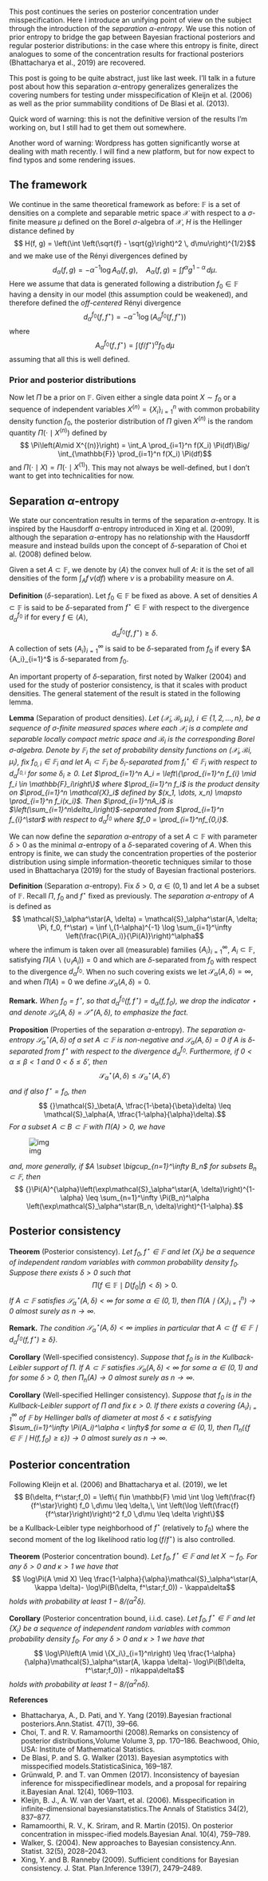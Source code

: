 This post continues the series on posterior concentration under misspecification. Here I introduce an unifying point of view on the subject through the introduction of the *separation $\alpha$-entropy*. We use this notion of prior entropy to bridge the gap between Bayesian fractional posteriors and regular posterior distributions: in the case where this entropy is finite, direct analogues to some of the concentration results for fractional posteriors (Bhattacharya et al., 2019) are recovered.

This post is going to be quite abstract, just like last week. I'll talk in a future post about how this separation $\alpha$-entropy generalizes generalizes the covering numbers for testing under misspecification of Kleijn et al. (2006) as well as the prior summability conditions of De Blasi et al. (2013). 

Quick word of warning: this is not the definitive version of the results I'm working on, but I still had to get them out somewhere. 

Another word of warning: Wordpress has gotten significantly worse at dealing with math recently. I will find a new platform, but for now expect to find typos and some rendering issues.

## The framework

We continue in the same theoretical framework as before: $\mathbb{F}$ is a set of densities on a complete and separable metric space $\mathcal{X}$ with respect to a $\sigma$-finite measure $\mu$ defined on the Borel $\sigma$-algebra of $\mathcal{X}$, $H$ is the Hellinger distance defined by 
$$ H(f, g) = \left(\int \left(\sqrt{f} - \sqrt{g}\right)^2 \, d\mu\right)^{1/2}$$
and we make use of the Rényi divergences defined by
$$ d_\alpha(f, g) = -\alpha^{-1}\log A_\alpha(f, g),\quad A_\alpha(f, g) = \int f^{\alpha}g^{1-\alpha} \,d\mu .$$
Here we assume that data is generated following a distribution $f_0 \in \mathbb{F}$ having a density in our model (this assumption could be weakened), and therefore defined the *off-centered* Rényi divergence
$$ d_\alpha^{f_0}(f, f^\star) = -\alpha^{-1}\log(A_\alpha^{f_0}(f, f^\star))$$
where
$$ A_\alpha^{f_0}(f, f^\star) = \int (f/f^\star)^\alpha f_0\,d\mu$$
assuming that all this is well defined.

### Prior and posterior distributions

Now let $\Pi$ be a prior on $\mathbb{F}$. Given either a single data point $X \sim f_0$ or a sequence of independent variables $X^{(n)} = \{X_i\}_{i=1}^n$ with common probability density function $f_0$, the posterior distribution of $\Pi$ given $X^{(n)}$ is the random quantity $\Pi(\cdot \mid X^{(n)})$ defined by
$$ \Pi\left(A\mid X^{(n)}\right) = \int_A \prod_{i=1}^n f(X_i) \Pi(df)\Big/ \int_{\mathbb{F}} \prod_{i=1}^n f(X_i) \Pi(df)$$
and $\Pi(\cdot \mid X) = \Pi(\cdot \mid X^{(1)})$. This may not always be well-defined, but I don't want to get into technicalities for now.

## Separation $\alpha$-entropy

We state our concentration results in terms of the separation $\alpha$-entropy. It is inspired by the Hausdorff $\alpha$-entropy introduced in Xing et al. (2009), although the separation $\alpha$-entropy has no relationship with the Hausdorff measure and instead builds upon the concept of $\delta$-separation of Choi et al. (2008) defined below.

Given a set $A \subset \mathbb{F}$, we denote by $\langle A \rangle$ the convex hull of $A$: it is the set of all densities of the form $\int_A f \,\nu(df)$ where $\nu$ is a probability measure on $A$.

**Definition** ($\delta$-separation).
 Let $f_0 \in \mathbb{F}$ be fixed as above. A set of densities $A \subset \mathbb{F}$ is said to be $\delta$-separated from $f^\star \in \mathbb{F}$ with respect to the divergence $d_\alpha^{f_0}$ if for every $f \in \langle A \rangle$,
$$ d_\alpha^{f_0}\left(f, f^\star\right) \geq \delta.$$
A collection of sets $\{A_i\}_{i=1}^\infty$ is said to be $\delta$-separated from $f_0$ if every $A \in \{A_i\}_{i=1}^\infty $ is $\delta$-separated from $f_0$.

An important property of $\delta$-separation, first noted by Walker (2004) and used for the study of posterior consistency, is that it scales with product densities. The general statement of the result is stated in the following lemma.

**Lemma** (Separation of product densities).
*Let $(\mathcal{X}_i, \mathcal{B}_{i}, \mu_i)$, $i \in\{ 1,2, \dots, n\}$, be a sequence of $\sigma$-finite measured spaces where each $\mathcal{X}_i$ is a complete and separable locally compact metric space and $\mathcal{B}_i$ is the corresponding Borel $\sigma$-algebra. Denote by $\mathbb{F}_i$ the set of probability density functions on $(\mathcal{X}_i, \mathcal{B}{i}, \mu_i)$, fix $f_{0,i} \in \mathbb{F}_i$ and let $A_i \subset \mathbb{F}_i$ be $\delta_i$-separated from $f_{i}^\star \in \mathbb{F}_i$ with respect to $d_\alpha^{f_{0,i}}$ for some $\delta_i \geq 0$. Let $\prod_{i=1}^n A_i = \left\{\prod_{i=1}^n f_{i} \mid f_i \in \mathbb{F}_i\right\}$ where $\prod_{i=1}^n f_i$ is the product density on $\prod_{i=1}^n \mathcal{X}_i$ defined by $(x_1, \dots, x_n) \mapsto \prod_{i=1}^n f_i(x_i)$. Then $\prod_{i=1}^nA_i$ is $\left(\sum_{i=1}^n\delta_i\right)$-separated from $\prod_{i=1}^n f_{i}^\star$ with respect to $d_\alpha^{f_0}$ where $f_0 = \prod_{i=1}^nf_{0,i}$.*

We can now define the *separation $\alpha$-entropy* of a set $A\subset \mathbb{F}$ with parameter $\delta > 0$ as the minimal $\alpha$-entropy of a $\delta$-separated covering of $A$. When this entropy is finite, we can study the concentration properties of the posterior distribution using simple information-theoretic techniques similar to those used in Bhattacharya (2019) for the study of Bayesian fractional posteriors.

**Definition** (Separation $\alpha$-entropy).
 Fix $\delta > 0$, $\alpha \in (0,1)$ and let $A$ be a subset of $\mathbb{F}$. Recall $\Pi$, $f_0$ and $f^\star$ fixed as previously. The *separation $\alpha$-entropy* of $A$ is defined as 
$$ \mathcal{S}_\alpha^\star(A, \delta) = \mathcal{S}_\alpha^\star(A, \delta; \Pi, f_0, f^\star) = \inf \,(1-\alpha)^{-1} \log \sum_{i=1}^\infty \left(\frac{\Pi(A_i)}{\Pi(A)}\right)^\alpha$$
where the infimum is taken over all (measurable) families $\{A_i\}_{i=1}^\infty$, $A_i \subset \mathbb{F}$, satisfying $\Pi(A \backslash (\cup_{i}A_i)) = 0$ and which are $\delta$-separated from $f_0$ with respect to the divergence $d_\alpha^{f_0}$. When no such covering exists we let $\mathcal{S}_\alpha(A, \delta) = \infty$, and when $\Pi(A) = 0$ we define $\mathcal{S}_\alpha(A, \delta) = 0$.

**Remark.**
     *When $f_0 = f^\star$, so that $d_\alpha^{f_0}(f, f^\star) = d_\alpha(f, f_0)$, we drop the indicator $\star$ and denote $\mathcal{S}_\alpha(A, \delta) = \mathcal{S}^\star(A, \delta)$,  to emphasize the fact.*

**Proposition** (Properties of the separation $\alpha$-entropy). 
*The separation $\alpha$-entropy $\mathcal{S}_\alpha^\star(A, \delta)$ of a set $A\subset \mathbb{F}$ is non-negative and $\mathcal{S}_\alpha(A, \delta) = 0$ if $A$ is $\delta$-separated from $f^\star$ with respect to the divergence $d_\alpha^{f_0}$. Furthermore, if $0 < \alpha \leq \beta < 1$ and $0 < \delta \leq \delta'$, then*  
$$ {}\mathcal{S}_\alpha^\star(A, \delta) \leq \mathcal{S}_\alpha^\star(A, \delta')$$
*and if also $f^\star = f_0$, then*  
$$ {}\mathcal{S}_\beta(A, \tfrac{1-\beta}{\beta}\delta) \leq \mathcal{S}_\alpha(A, \tfrac{1-\alpha}{\alpha}\delta).$$
*For a subset $A \subset B \subset \mathbb{F}$ with $\Pi(A) > 0$, we have*

![img](https://mathstatnotes.files.wordpress.com/2019/04/image-1.png)

*and, more generally, if $A \subset \bigcup_{n=1}^\infty B_n$ for subsets $B_n \subset \mathbb{F}$, then*
$$ {}\Pi(A)^{\alpha}\left(\exp\mathcal{S}_\alpha^\star(A, \delta)\right)^{1-\alpha}         \leq \sum_{n=1}^\infty \Pi(B_n)^\alpha \left(\exp\mathcal{S}_\alpha^\star(B_n, \delta)\right)^{1-\alpha}.$$


## Posterior consistency

**Theorem** (Posterior consistency).
*Let $f_0, f^\star \in \mathbb{F}$ and let $\{X_i\}$ be a sequence of independent random variables with common probability density $f_0$. Suppose there exists $\delta > 0$ such that*
$$ \Pi\left({f \in \mathbb{F} \mid D(f_0| f) < \delta}\right) > 0.$$
*If $A \subset \mathbb{F}$ satisfies $\mathcal{S}_\alpha^\star\left(A, \delta\right) < \infty$ for some $\alpha \in (0,1)$, then     $\Pi\left(A\mid \{X_i\}_{i=1}^n\right) \rightarrow 0$ almost surely as $n\rightarrow \infty$.*

**Remark.**
*The condition $\mathcal{S}_\alpha^\star(A, \delta) < \infty$ implies in particular that $A \subset \{f\in \mathbb{F} \mid d_\alpha^{f_0}(f, f^\star) \geq \delta\}$.*

**Corollary** (Well-specified consistency).
 *Suppose that $f_0$ is in the Kullback-Leibler support of $\Pi$. If $A \subset \mathbb{F}$ satisfies $\mathcal{S}_\alpha(A, \delta) < \infty$ for some $\alpha \in (0,1)$ and for some $\delta > 0$, then $\Pi_n(A) \rightarrow 0$ almost surely as $n \rightarrow \infty$.*

**Corollary** (Well-specified Hellinger consistency).
     *Suppose that $f_0$ is in the Kullback-Leibler support of $\Pi$ and fix $\varepsilon > 0$. If there exists a covering $\{A_i\}_{i=1}^\infty$ of $\mathbb{F}$ by Hellinger balls of diameter at most $\delta < \varepsilon$ satisfying $\sum_{i=1}^\infty \Pi(A_i)^\alpha < \infty$ for some $\alpha \in (0,1)$, then $\Pi_n\left(\left\{f \in \mathbb{F} \mid H(f, f_0) \geq \varepsilon \right\}\right) \rightarrow 0$ almost surely as $n\rightarrow \infty$.*

## Posterior concentration

Following Kleijn et al. (2006) and Bhattacharya et al. (2019), we let
$$ B(\delta, f^\star;f_0) = \left\{ f\in \mathbb{F} \mid \int \log \left(\frac{f}{f^\star}\right) f_0 \,d\mu \leq \delta,\, \int \left(\log \left(\frac{f}{f^\star}\right)\right)^2 f_0 \,d\mu \leq \delta \right\}$$
be a Kullback-Leibler type neighborhood of $f^\star$ (relatively to $f_0$) where the second moment of the log likelihood ratio $\log(f/f^\star)$ is also controlled.

**Theorem** (Posterior concentration bound).
   *Let $f_0, f^\star \in \mathbb{F}$ and let $X \sim f_0$. For any $\delta > 0$ and $\kappa > 1$ we have that*
$$ \log\Pi(A \mid X) \leq \frac{1-\alpha}{\alpha}\mathcal{S}_\alpha^\star(A, \kappa \delta)- \log\Pi(B(\delta, f^\star;f_0)) - \kappa\delta$$
*holds with probability at least $1-8/(\alpha^2\delta)$.*

**Corollary** (Posterior concentration bound, i.i.d. case).
*Let $f_0, f^\star \in \mathbb{F}$ and let $\{X_i\}$ be a sequence of independent random variables with common probability density $f_0$. For any $\delta > 0$ and $\kappa > 1$ we have that*
$$ \log\Pi\left(A \mid \{X_i\}_{i=1}^n\right) \leq \frac{1-\alpha}{\alpha}\mathcal{S}_\alpha^\star(A, \kappa \delta)- \log\Pi(B(\delta, f^\star;f_0)) - n\kappa\delta$$
*holds with probability at least $1-8/(\alpha^2 n \delta)$.*

**References**

- Bhattacharya,  A.,  D.  Pati,  and  Y.  Yang  (2019).Bayesian  fractional  posteriors.Ann.Statist. 47(1), 39–66.
- Choi, T. and R. V. Ramamoorthi (2008).Remarks  on  consistency  of  posterior  distributions,Volume Volume 3, pp. 170–186. Beachwood, Ohio, USA: Institute of Mathematical Statistics.
- De Blasi, P. and S. G. Walker (2013). Bayesian asymptotics with misspecified models.StatisticaSinica, 169–187.
- Grünwald, P. and T. van Ommen (2017).  Inconsistency of bayesian inference for misspecifiedlinear models, and a proposal for repairing it.Bayesian Anal. 12(4), 1069–1103.
- Kleijn, B. J., A. W. van der Vaart, et al. (2006). Misspecification in infinite-dimensional bayesianstatistics.The Annals of Statistics  34(2), 837–877.
- Ramamoorthi, R. V., K. Sriram, and R. Martin (2015). On posterior concentration in misspec-ified models.Bayesian Anal. 10(4), 759–789.
- Walker, S. (2004).  New approaches to Bayesian consistency.Ann. Statist. 32(5), 2028–2043.
- Xing, Y. and B. Ranneby (2009).  Sufficient conditions for Bayesian consistency. J. Stat. Plan.Inference  139(7), 2479–2489.
